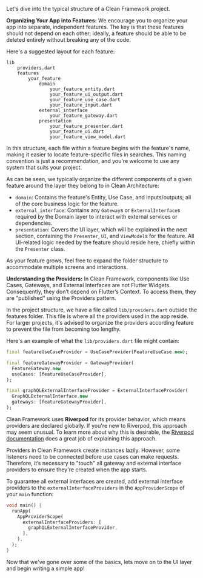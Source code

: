 Let's dive into the typical structure of a Clean Framework project.

**Organizing Your App into Features:**
We encourage you to organize your app into separate, independent features. The key is that these features should not depend on each other; ideally, a feature should be able to be deleted entirely without breaking any of the code.

Here's a suggested layout for each feature:

```
lib
    providers.dart
    features
        your_feature
            domain
                your_feature_entity.dart
                your_feature_ui_output.dart
                your_feature_use_case.dart
                your_feature_input.dart
            external_interface
                your_feature_gateway.dart
            presentation
                your_feature_presenter.dart
                your_feature_ui.dart
                your_feature_view_model.dart
```

In this structure, each file within a feature begins with the feature's name, making it easier to locate feature-specific files in searches. This naming convention is just a recommendation, and you're welcome to use any system that suits your project.

As can be seen, we typically organize the different components of a given feature around the layer they belong to in Clean Architecture: 
 - `domain`: Contains the feature's Entity, Use Case, and inputs/outputs; all of the core business logic for the feature.
 - `external_interface`: Contains any `Gateway`s or `ExternalInterface`s required by the Domain layer to interact with external services or dependencies.
 - `presentation`: Covers the UI layer, which will be explained in the next section, containing the `Presenter`, `UI`, and `ViewModel`s for the feature. All UI-related logic needed by the feature should reside here, chiefly within the `Presenter` class.

As your feature grows, feel free to expand the folder structure to accommodate multiple screens and interactions.

**Understanding the Providers:**
In Clean Framework, components like Use Cases, Gateways, and External Interfaces are not Flutter Widgets. Consequently, they don’t depend on Flutter’s Context. To access them, they are "published" using the Providers pattern.

In the project structure, we have a file called `lib/providers.dart` outside the features folder. This file is where all the providers used in the app reside. For larger projects, it's advised to organize the providers according feature to prevent the file from becoming too lengthy.

Here's an example of what the `lib/providers.dart` file might contain:

```dart
final featureUseCaseProvider = UseCaseProvider(FeatureUseCase.new);

final featureGatewayProvider = GatewayProvider(
  FeatureGateway.new
  useCases: [featureUseCaseProvider],
);

final graphQLExternalInterfaceProvider = ExternalInterfaceProvider(
  GraphQLExternalInterface.new
  gateways: [featureGatewayProvider],
);
```

Clean Framework uses **Riverpod** for its provider behavior, which means providers are declared globally. If you're new to Riverpod, this approach may seem unusual. To learn more about why this is desirable, the [Riverpod documentation](https://riverpod.dev/docs/concepts/providers) does a great job of explaining this approach.

Providers in Clean Framework create instances lazily. However, some listeners need to be connected before use cases can make requests. Therefore, it’s necessary to "touch" all gateway and external interface providers to ensure they're created when the app starts.

To guarantee all external interfaces are created, add external interface providers to the `externalInterfaceProviders` in the `AppProviderScope` of your `main` function:

```dart
void main() {
  runApp(
    AppProviderScope(
      externalInterfaceProviders: [
        graphQLExternalInterfaceProvider,
      ],
    ),
  );
}
```

Now that we've gone over some of the basics, lets move on to the UI layer and begin writing a simple app!